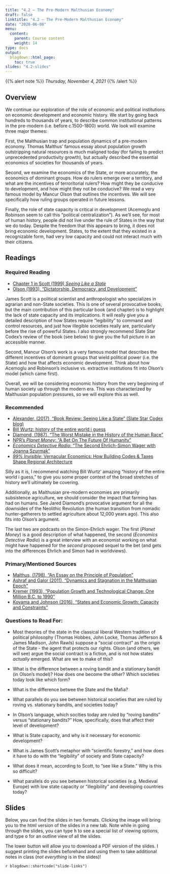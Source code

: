 ```yaml
---
title: "4.2 — The Pre-Modern Malthusian Economy"
draft: false
linktitle: "4.2 — The Pre-Modern Malthusian Economy"
date: "2020-06-08"
menu:
  content:
    parent: Course content
    weight: 14
type: docs
output:
  blogdown::html_page:
    toc: true
slides: "4.2-slides"
---
```


{{% alert note %}}
*Thursday, November 4, 2021*
{{% /alert %}}

## <i class="fas fa-info-circle fa-lg"></i> Overview

We continue our exploration of the role of economic and political institutions on economic development and economic history. We start by going back hundreds to thousands of years, to describe common institutional patterns in the pre-modern (i.e. before c.1500-1800) world. We look will examine three major themes:

First, the Malthusian trap and population dynamics of a pre-modern economy. Thomas Malthus' famous essay about population growth outstripping natural resources is much maligned today (for failing to predict unprecedented productivity growth), but actually described the essential economics of societies for thousands of years.

Second, we examine the economics of the State, or more accurately, the economics of dominant groups. How do rulers emerge over a territory, and what are the incentives of terroritorial rulers? How might they be conducive to development, and how might they not be conducive? We read a very famous model by Mancur Olson that outlines the incentives. We will see specifically how ruling groups operated in future lessons. 

Finally, the role of state capacity is critical in development (Acemoglu and Robinson seem to call this "political centralization"). As we'll see, for most of human history, people did not live under the rule of States in the way that we do today. Despite the freedom that this appears to bring, it does not bring economic development. States, to the extent that they existed in a recognizable form, had very low capacity and could not interact much with their citizens.  

## <i class="fas fa-book-reader fa-lg"></i> Readings

### Required Reading

- [<i class="fas fa-book"></i>Chapter 1 in Scott (1999) *Seeing Like a State*](/readings/Scott-1999-Ch1.pdf)
- [<i class="fas fa-file-pdf"></i> Olson (1993), "Dictatorship, Democracy, and Development"](/readings/Olson-1993.pdf)

James Scott is a political scientist and anthropologist who specializes in agrarian and non-State societies. This is one of several provocative books, but the main contribution of this particular book (and chapter) is to highlight the lack of state capacity and its implications. It will really give you a detailed description of how States require "legibility" to command and control resources, and just how illegible societies really are, particularly before the rise of powerful States. I also strongly recommend Slate Star Codex's review of the book (see below) to give you the full picture in an accessible manner.

Second, Mancur Olson's work is a very famous model that describes the different incentives of dominant groups that wield political power (i.e. the State) and how that affects economic development. Think about how Acemoglu and Robinson's inclusive vs. extractive institutions fit into Olson's model (which came first).

Overall, we will be considering economic history from the very beginning of human society up through the modern era. This was characterized by Malthusian population pressures, so we will explore this as well.

### Recommended

- [<i class="fas fa-external-link-square-alt"></i> Alexander, (2017), "Book Review: Seeing Like a State" (Slate Star Codex blog)](https://slatestarcodex.com/2017/03/16/book-review-seeing-like-a-state/)
- [<i class="fab fa-youtube"></i> Bill Wurtz: history of the entire world i guess](https://www.youtube.com/watch?v=xuCn8ux2gbs)
- [<i class="fas fa-external-link-square-alt"></i> Diamond, (1987), "The Worst Mistake in the History of the Human Race"](http://discovermagazine.com/1987/may/02-the-worst-mistake-in-the-history-of-the-human-race)
- [<i class="fas fa-podcast"></i> NPR's *Planet Money*: "A Bet On The Future Of Humanity"](https://www.npr.org/sections/money/2018/01/19/579192124/episode-508-a-bet-on-the-future-of-humanity)
- [<i class="fas fa-podcast"></i> *Economics Detective Radio*: "The Second Ehrlich-Simon Wager with Joanna Szurmak"](https://economicsdetective.com/2016/11/second-ehrlich-simon-wager-joanna-szurmak/)
- [<i class="fas fa-podcast"></i> *99% Invisible*: Vernacular Economics: How Building Codes & Taxes Shape Regional Architecture](https://99percentinvisible.org/article/vernacular-economics-building-codes-taxes-shape-regional-architecture/)


Silly as it is, I recommend watching Bill Wurtz' amazing "history of the entire world i guess," to give you some proper context of the broad stretches of history we'll ultimately be covering.

Additionally, as Malthusian pre-modern economies are primarily subsistence agriculture, we should consider the impact that farming has had on humans. See Jared Diamond's provocative argument for all the downsides of the Neolithic Revolution (the human transition from nomadic hunter-gatherers to settled agriculture about 12,000 years ago). This also fits into Olson's argument.

The last two are podcasts on the Simon-Ehrlich wager. The first (*Planet Money*) is a good description of what happened, the second (*Economics Detective Radio*) is a great interview with an economist working on what might have happened for the *second* proposed sequel to the bet (and gets into the differences Ehrlich and Simon had in worldviews).

### Primary/Mentioned Sources

- [<i class="fas fa-external-link-square-alt"></i> Malthus, (1798), "An Essay on the Principle of Population"](https://www.econlib.org/library/Malthus/malPop.html)
- [<i class="fas fa-file-pdf"></i> Ashraf and Galor (2011), "Dynamics and Stagnation in the Malthusian Epoch"](/readings/Ashraf-Galor-2011.pdf)
- [<i class="fas fa-file-pdf"></i> Kremer (1993), "Population Growth and Technological Change: One Million B.C. to 1990"](/readings/Kremer-1993.pdf)
- [<i class="fas fa-file-pdf"></i> Koyama and Johnson (2016), "States and Economic Growth: Capacity and Constraints"](/readings/Koyama-Johnson-2016.pdf)


### Questions to Read For:

- Most theories of the state in the classical liberal Western tradition of political philosophy (Thomas Hobbes, John Locke, Thomas Jefferson & James Madison, John Rawls) suppose a "social contract" as the origin of the State - the agent that protects our rights. Olson (and others, we will see) argue the social contract is a fiction, and is not how states *actually* emerged. What are we to make of this?

- What is the difference between a roving bandit and a stationary bandit (in Olson's model)? How does one become the other? Which societies today look like which form?

- What is the difference betwee the State and the Mafia? 

- What parallels do you see between historical societies that are ruled by roving vs. stationary bandits, and societies today?

- In Olson's language, which socities today are ruled by "roving bandits" versus "stationary bandits?" How, specifically, does that affect their level of development?

- What is State capacity, and why is it necessary for economic development?

- What is James Scott's metaphor with "scientific forestry," and how does it have to do with the "legibility" of society and State capacity?

- What does it mean, according to Scott, to "see like a State." Why is this so difficult?

- What parallels do you see between historical societies (e.g. Medieval Europe) with low state capacity or "illegibility" and developing countries today?

## <i class="fas fa-chalkboard-teacher"></i> Slides

Below, you can find the slides in two formats. Clicking the image will bring you to the html version of the slides in a new tab. Note while in going through the slides, you can type <kbd>h</kbd> to see a special list of viewing options, and type <kbd>o</kbd> for an outline view of all the slides.

The lower button will allow you to download a PDF version of the slides. I suggest printing the slides beforehand and using them to take additional notes in class (*not everything* is in the slides)!

`r blogdown::shortcode("slide-links")`